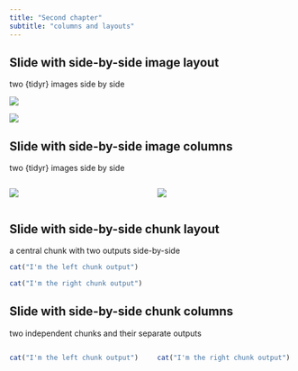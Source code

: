 ```yaml
---
title: "Second chapter"
subtitle: "columns and layouts"
---
```


## Slide with side-by-side image layout

two {tidyr} images side by side

::: {layout-ncol=2}
![](img/logo_2.png)

![](img/logo_2.png)
:::

## Slide with side-by-side image columns

two {tidyr} images side by side

:::: {.columns}

::: {.column width="50%"}
![](img/logo_2.png)
:::

::: {.column width="50%"}
![](img/logo_2.png)
:::

::::

## Slide with side-by-side chunk layout

a central chunk with two outputs side-by-side

:::: {layout="[ 50, 50 ]"}

::: {#left-chunk}

```r
cat("I'm the left chunk output")
```

:::

::: {#right-chunk}

```r
cat("I'm the right chunk output")
```

:::

::::

## Slide with side-by-side chunk columns

two independent chunks and their separate outputs

:::: {.columns}

::: {.column width="50%"}

```r
cat("I'm the left chunk output")
```

:::

::: {.column width="50%"}

```r
cat("I'm the right chunk output")
```

:::

::::